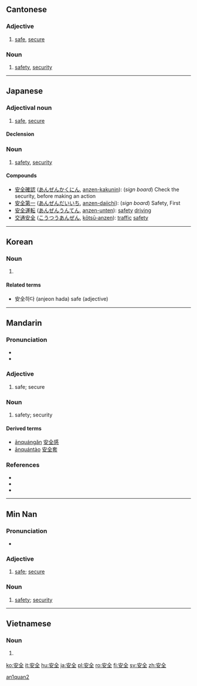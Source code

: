 ==Cantonese==
{{zh-hanzi|[[安]][[全]]}}

===Adjective===
{{yue-adj|ts|jyut=on1cyun4}}

# [[safe]], [[secure]]

===Noun===
{{yue-noun|ts|jyut=on1cyun4}}

# [[safety]], [[security]]

----

==Japanese==
{{ja-kanjitab|安|全}}

===Adjectival noun===
{{ja-adj|k|decl=な|hira=あんぜん|rom=anzen}}

# [[safe]], [[secure]]

====Declension====
{{ja-na|安全|あんぜん|anzen}}

===Noun===
{{ja-noun|k|hira=あんぜん|rom=anzen}}

# [[safety]], [[security]]

====Compounds====
* [[安全確認]] ([[あんぜんかくにん]], [[anzen-kakunin]]): (''sign board'') Check the security, before making an action
* [[安全第一]] ([[あんぜんだいいち]], [[anzen-daiichi]]): (''sign board'') Safety, First
* [[安全運転]] ([[あんぜんうんてん]], [[anzen-unten]]): [[safety]] [[driving]]
* [[交通安全]] ([[こうつうあんぜん]], [[kōtsū-anzen]]): [[traffic]] [[safety]]

----

==Korean==
{{ko-hanjatab|安|全}}

===Noun===
{{ko-noun|hj|rv=anjeon|hidx=ㅇㅏㄴㅈㅓㄴ}}

# {{hanja form of|안전|[[safety]]}}

====Related terms====
* 安全하다 (anjeon hada) safe (adjective)

----

==Mandarin==
{{zh-hanzi|[[安]][[全]]}}

===Pronunciation===
* {{IPA|[ an˥˥tɕʰyɛn˧˥ ]|lang=cmn}}
* {{audio|Zh-anquán.ogg|Audio}}

===Adjective===
{{cmn-adj|ts|pin=ānquán|pint=an1quan2|rs=宀03}}

# {{Elementary Mandarin|lang=cmn|sc=Hant|sort=宀03}} safe; secure

===Noun===
{{cmn-noun|ts|pin=ānquán|pint=an1quan2|rs=宀03}}

# {{Elementary Mandarin|lang=cmn|sc=Hant|sort=宀03}} safety; security

====Derived terms====
* [[ānquángǎn]] [[安全感]]
* [[ānquántào]] [[安全套]]

===References===
* {{reference-book | last = Wu | first = Jingrong (ed.) | authorlink =  | coauthors =  | year = 1985 | title = The Pinyin CHINESE-ENGLISH DICTIONARY | language = Mandarin/English | publisher = The Commercial Press | location = Beijing, Hong Kong | id = ISBN 0471867969}}
* {{reference-book | last = Shao | first = Jingmin (ed.) | authorlink =  | coauthors =  | year = 2000 | title = HSK Dictionary (HSK汉语水平考试词典) | language = Mandarin/English | publisher = Huadong Teachers College Publishers | location = Shanghai | id = ISBN 7561720785}}
* {{cite web|url=http://www.dreye.com/|title=安全|work=Dr. eye|language=Mandarin/English|accessdate=2009-06-04}}

[[Category:cmn:Elementary Mandarin in simplified script|an1quan2]]

----

==Min Nan==
{{zh-hanzi|[[安]][[全]]}}

===Pronunciation===
* {{IPA|[an˧˧tsuan˧˥]|lang=nan}}

===Adjective===
{{nan-adj|ts|poj=an-chôan|pojt=an1choan5|rs=宀03}}

# [[safe]]; [[secure]]

===Noun===
{{nan-noun|ts|poj=an-chôan|pojt=an1choan5|rs=宀03}}

# [[safety]]; [[security]]

----

==Vietnamese==
{{vi-hantutab|安|全}}

===Noun===
{{vi-hantu}}

# {{han tu form of|an toàn|[[safety]]}}

[[ko:安全]]
[[it:安全]]
[[hu:安全]]
[[ja:安全]]
[[pl:安全]]
[[ro:安全]]
[[fi:安全]]
[[sv:安全]]
[[zh:安全]]